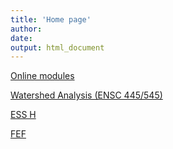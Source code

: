 ```yaml
---
title: 'Home page'
author: 
date: 
output: html_document
---
```


[Online modules](hydrology/index.html){target="_blank"}

[Watershed Analysis (ENSC 445/545)](watershed_analysis/index.html){target="_blank"}

[ESS H](ESS_faculty/ESS_H.html){target="_blank"}

[FEF](FEF/index.html){target="_blank"}
